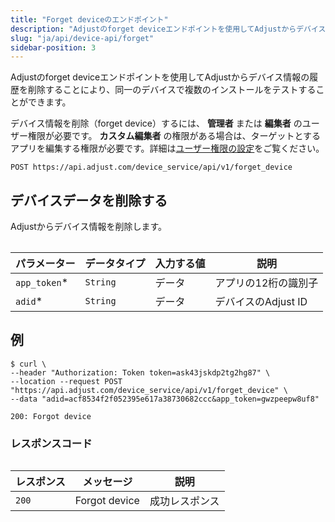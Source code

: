 ```yaml
---
title: "Forget deviceのエンドポイント"
description: "Adjustのforget deviceエンドポイントを使用してAdjustからデバイス情報の履歴を削除することにより、同一のデバイスで複数のインストールをテストすることができます。"
slug: "ja/api/device-api/forget"
sidebar-position: 3
---
```


Adjustのforget deviceエンドポイントを使用してAdjustからデバイス情報の履歴を削除することにより、同一のデバイスで複数のインストールをテストすることができます。

<Callout type="seealso" title="事前準備">

デバイス情報を削除（forget device）するには、 **管理者** または **編集者** のユーザー権限が必要です。 **カスタム編集者** の権限がある場合は、ターゲットとするアプリを編集する権限が必要です。詳細は[ユーザー権限の設定](https://help.adjust.com/ja/article/users)をご覧ください。

</Callout>

```http
POST https://api.adjust.com/device_service/api/v1/forget_device
```

## デバイスデータを削除する

Adjustからデバイス情報を削除します。

<Table>

| パラメーター  | データタイプ | 入力する値 | 説明                 |
| ------------- | ------------ | ---------- | -------------------- |
| `app_token`\* | `String`     | データ     | アプリの12桁の識別子 |
| `adid`\*      | `String`     | データ     | デバイスのAdjust ID  |

</Table>

## 例

```console
$ curl \
--header "Authorization: Token token=ask43jskdp2tg2hg87" \
--location --request POST "https://api.adjust.com/device_service/api/v1/forget_device" \
--data "adid=acf8534f2f052395e617a38730682ccc&app_token=gwzpeepw8uf8"
```

```http
200: Forgot device
```

### レスポンスコード

<Table>

| レスポンス | メッセージ    | 説明           |
| ---------- | ------------- | -------------- |
| `200`      | Forgot device | 成功レスポンス |

</Table>
